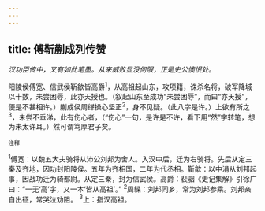 ```yaml
---
---
---
```

title: 傅靳蒯成列传赞
---



*汉功臣传中，又有如此笔墨。从来威败显没何限，正是史公懊恨处。*

阳陵侯傅宽、信武侯靳歙皆高爵<sup>1</sup>，从高祖起山东，攻项籍，诛杀名将，破军降城以十数，未尝困辱，此亦天授也。（叙起山东至成功“未尝困辱”，而曰“亦天授”，便是不甚相许。）蒯成侯周缂操心坚正<sup>2</sup>，身不见疑。（此八字是许。）上欲有所之<sup>3</sup>，未尝不垂涕，此有伤心者，（“伤心”一句，是许是不许，看下用“然”字转笔，想为未太许耳。）然可谓笃厚君子矣。

<sup>注释</sup>

<sup>1</sup>傅宽：以魏五大夫骑将从沛公刘邦为舍人。入汉中后，迁为右骑将。先后从定三秦及齐地，因功封阳陵侯。五年为齐相国，二年为代丞相。靳歙：以中涓从刘邦起事，因战功迁为骑都尉。从定三秦，封为信武侯。高爵：裴骃《史记集解》引徐广曰：“一无‘高’字，又一本‘皆从高祖’。”
<sup>2</sup>周緤：刘邦同乡，常为刘邦参乘。刘邦亲自出征，常哭泣劝阻。
<sup>3</sup>上：指汉高祖。